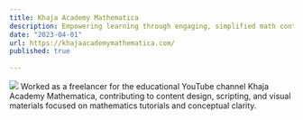 ```yaml
---
title: Khaja Academy Mathematica
description: Empowering learning through engaging, simplified math content.
date: "2023-04-01"
url: https://khajaacademymathematica.com/
published: true
  
---
```



[![](/planetfall.png)](https://khajaacademymathematica.com/)
Worked as a freelancer for the educational YouTube channel Khaja Academy Mathematica, contributing to content design, scripting, and visual materials focused on mathematics tutorials and conceptual clarity.